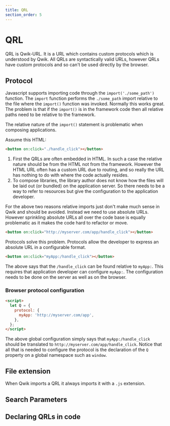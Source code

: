 ```yaml
---
title: QRL
section_order: 5
---
```


# QRL

QRL is Qwik-URL. It is a URL which contains custom protocols which is understood by Qwik. All QRLs are syntactically valid URLs, however QRLs have custom protocols and so can't be used directly by the browser.

## Protocol

Javascript supports importing code through the `import('./some_path')` function. The `import` function performs the `./some_path` import relative to the file where the `import()` function was invoked. Normally this works great. The problem is that if the `import()` is in the framework code then all relative paths need to be relative to the framework.

The relative nature of the `import()` statement is problematic when composing applications.

Assume this HTML:

```html
<button on:click="./handle_click"></button>
```

1. First the QRLs are often embedded in HTML. In such a case the relative nature should be from the HTML not from the framework. However the HTML URL often has a custom URL due to routing, and so really the URL has nothing to do with where the code actually resides.
2. To compose libraries, the library author does not know how the files will be laid out (or bundled) on the application server. So there needs to be a way to refer to resources but give the configuration to the application developer.

For the above two reasons relative imports just don't make much sense in Qwik and should be avoided. Instead we need to use absolute URLs. However sprinkling absolute URLs all over the code base is equally problematic as it makes the code hard to refactor or move.

```html
<button on:click="http://myserver.com/app/handle_click"></button>
```

Protocols solve this problem. Protocols allow the developer to express an absolute URL in a configurable format.

```html
<button on:click="myApp:/handle_click"></button>
```

The above says that the `/handle_click` can be found relative to `myApp:`. This requires that application developer can configure `myApp:`. The configuration needs to be done on the server as well as on the browser.

### Browser protocol configuration

```html
<script>
  let Q = {
    protocol: {
      myApp: 'http://myserver.com/app',
    },
  };
</script>
```

The above global configuration simply says that `myApp:/handle_click` should be translated to `http://myserver.com/app/handle_click`. Notice that all that is needed to configure the protocol is the declaration of the `Q` property on a global namespace such as `window`.

## File extension

When Qwik imports a QRL it always imports it with a `.js` extension.

## Search Parameters

## Declaring QRLs in code
